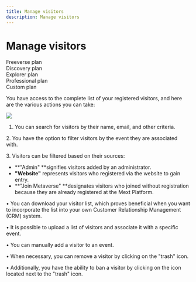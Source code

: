 ```yaml
---
title: Manage visitors
description: Manage visitors
---
```


# **Manage visitors**

<div class="flex-row">
  <div class="plan">Freeverse plan</div>
  <div class="plan">Discovery plan</div>
  <div class="plan">Explorer plan</div>
  <div class="plan">Professional plan</div>
  <div class="plan">Custom plan</div>
</div>

You have access to the complete list of your registered visitors, and here are the various actions you can take:

![](/img/Marvaimages/Documentationsvisitors.jpg)

 

1. You can search for visitors by their name, email, and other criteria.

2\. You have the option to filter visitors by the event they are associated with.

3\. Visitors can be filtered based on their sources:

* **"Admin" **signifies visitors added by an administrator.
* **"Website"** represents visitors who registered via the website to gain entry.
* **"Join Metaverse" **designates visitors who joined without registration because they are already registered at the Mext Platform.

•	You can download your visitor list, which proves beneficial when you want to incorporate the list into your own Customer Relationship Management (CRM) system.

•	It is possible to upload a list of visitors and associate it with a specific event.

•	You can manually add a visitor to an event.

•	When necessary, you can remove a visitor by clicking on the "trash" icon.

•	Additionally, you have the ability to ban a visitor by clicking on the icon located next to the "trash" icon.
